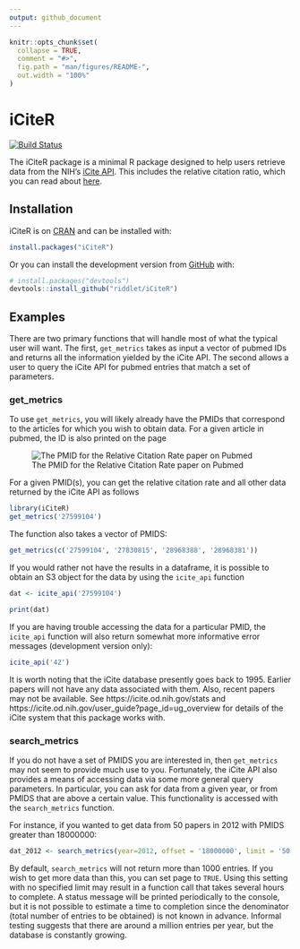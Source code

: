 ```yaml
---
output: github_document
---
```


<!-- README.md is generated from README.Rmd. Please edit that file -->

```r
knitr::opts_chunk$set(
  collapse = TRUE,
  comment = "#>",
  fig.path = "man/figures/README-",
  out.width = "100%"
)
```
# iCiteR

<!-- badges: start -->
[![Build Status](https://travis-ci.org/riddlet/iCiteR.svg?branch=master)](https://travis-ci.org/riddlet/iCiteR)
<!-- badges: end -->

The iCiteR package is a minimal R package designed to help users retrieve data from the NIH's [iCite API](https://icite.od.nih.gov/api). This includes the relative citation ratio, which you can read about [here](https://journals.plos.org/plosbiology/article?id=10.1371/journal.pbio.1002541).

## Installation

iCiteR is on [CRAN](https://CRAN.R-project.org) and can be installed with:

``` r
install.packages("iCiteR")
```

Or you can install the development version from [GitHub](https://github.com/) with:

``` r
# install.packages("devtools")
devtools::install_github("riddlet/iCiteR")
```
## Examples

There are two primary functions that will handle most of what the typical user will want. The first, `get_metrics` takes as input a vector of pubmed IDs and returns all the information yielded by the iCite API. The second allows a user to query the iCite API for pubmed entries that match a set of parameters.

### get_metrics
To use `get_metrics`, you will likely already have the PMIDs that correspond to the articles for which you wish to obtain data. For a given article in pubmed, the ID is also printed on the page

![The PMID for the Relative Citation Rate paper on Pubmed](vignettes/RCR_PMID.jpg)

For a given PMID(s), you can get the relative citation rate and all other data returned by the iCite API as follows

```r
library(iCiteR)
get_metrics('27599104')
```

The function also takes a vector of PMIDS:

```r
get_metrics(c('27599104', '27830815', '28968388', '28968381'))
```

If you would rather not have the results in a dataframe, it is possible to obtain an S3 object for the data by using the `icite_api` function

```r
dat <- icite_api('27599104')

print(dat)
```

If you are having trouble accessing the data for a particular PMID, the `icite_api` function will also return somewhat more informative error messages (development version only):

```r
icite_api('42')
```

It is worth noting that the iCite database presently goes back to 1995. Earlier papers will not have any data associated with them. Also, recent papers may not be available. See https://icite.od.nih.gov/stats and https://icite.od.nih.gov/user_guide?page_id=ug_overview for details of the iCite system that this package works with.

### search_metrics
If you do not have a set of PMIDS you are interested in, then `get_metrics` may not seem to provide much use to you. Fortunately, the iCite API also provides a means of accessing data via some more general query parameters. In particular, you can ask for data from a given year, or from PMIDS that are above a certain value. This functionality is accessed with the `search_metrics` function.

For instance, if you wanted to get data from 50 papers in 2012 with PMIDS greater than 18000000:

```r
dat_2012 <- search_metrics(year=2012, offset = '18000000', limit = '50')
```

By default, `search_metrics` will not return more than 1000 entries. If you wish to get more data than this, you can set page to `TRUE`. Using this setting with no specified limit may result in a function call that takes several hours to complete. A status message will be printed periodically to the console, but it is not possible to estimate a time to completion since the denominator (total number of entries to be obtained) is not known in advance. Informal testing suggests that there are around a million entries per year, but the database is constantly growing.
